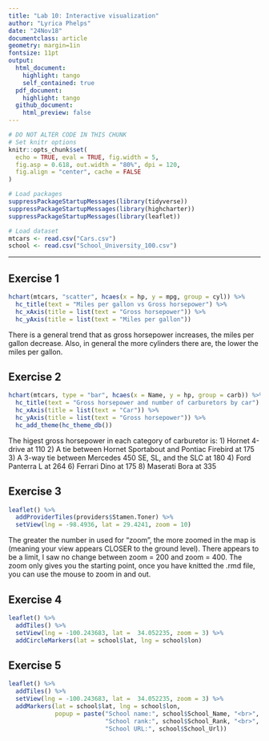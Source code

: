 ```yaml
---
title: "Lab 10: Interactive visualization"
author: "Lyrica Phelps"
date: "24Nov18"
documentclass: article
geometry: margin=1in
fontsize: 11pt
output:
  html_document:
    highlight: tango
    self_contained: true
  pdf_document:
    highlight: tango
  github_document:
    html_preview: false
---
```


```r
# DO NOT ALTER CODE IN THIS CHUNK
# Set knitr options
knitr::opts_chunk$set(
  echo = TRUE, eval = TRUE, fig.width = 5,
  fig.asp = 0.618, out.width = "80%", dpi = 120,
  fig.align = "center", cache = FALSE
)

# Load packages
suppressPackageStartupMessages(library(tidyverse))
suppressPackageStartupMessages(library(highcharter))
suppressPackageStartupMessages(library(leaflet))

# Load dataset
mtcars <- read.csv("Cars.csv")
school <- read.csv("School_University_100.csv")

```

---

## Exercise 1

```r
hchart(mtcars, "scatter", hcaes(x = hp, y = mpg, group = cyl)) %>%
  hc_title(text = "Miles per gallon vs Gross horsepower") %>%
  hc_xAxis(title = list(text = "Gross horsepower")) %>%
  hc_yAxis(title = list(text = "Miles per gallon")) 
```

There is a general trend that as gross horsepower increases, the miles per gallon decrease. Also, in general the more cylinders there are, the lower the miles per gallon.

## Exercise 2

```r
hchart(mtcars, type = "bar", hcaes(x = Name, y = hp, group = carb)) %>%
  hc_title(text = "Gross horsepower and number of carburetors by car") %>%
  hc_xAxis(title = list(text = "Car")) %>%
  hc_yAxis(title = list(text = "Gross horsepower")) %>%
  hc_add_theme(hc_theme_db()) 
```

The higest gross horsepower in each category of carburetor is:
1) Hornet 4-drive at 110
2) A tie between Hornet Sportabout and Pontiac Firebird at 175
3) A 3-way tie between Mercedes 450 SE, SL, and the SLC at 180
4) Ford Panterra L at 264
6) Ferrari Dino at 175
8) Maserati Bora at 335

## Exercise 3

```r
leaflet() %>%
  addProviderTiles(providers$Stamen.Toner) %>%
  setView(lng = -98.4936, lat = 29.4241, zoom = 10)
```

The greater the number in used for "zoom", the more zoomed in the map is (meaning your view appears CLOSER to the ground level). There appears to be a limit, I saw no change between zoom = 200 and zoom = 400. The zoom only gives you the starting point, once you have knitted the .rmd file, you can use the mouse to zoom in and out.

## Exercise 4

```r
leaflet() %>%
  addTiles() %>%
  setView(lng = -100.243683, lat =  34.052235, zoom = 3) %>%
  addCircleMarkers(lat = school$lat, lng = school$lon)
```

## Exercise 5

```r
leaflet() %>%
  addTiles() %>%
  setView(lng = -100.243683, lat =  34.052235, zoom = 3) %>%
  addMarkers(lat = school$lat, lng = school$lon,
             popup = paste("School name:", school$School_Name, "<br>",
                           "School rank:", school$School_Rank, "<br>",
                           "School URL:", school$School_Url)) 
```

